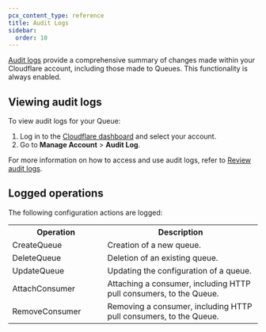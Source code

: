 ```yaml
---
pcx_content_type: reference
title: Audit Logs
sidebar:
  order: 10
---
```


[Audit logs](/fundamentals/setup/account/account-security/review-audit-logs/) provide a comprehensive summary of changes made within your Cloudflare account, including those made to Queues. This functionality is always enabled.

## Viewing audit logs

To view audit logs for your Queue:

1. Log in to the [Cloudflare dashboard](https://dash.cloudflare.com/?account=audit-log) and select your account.
2. Go to **Manage Account** > **Audit Log**.

For more information on how to access and use audit logs, refer to [Review audit logs](/fundamentals/setup/account/account-security/review-audit-logs/).

## Logged operations

The following configuration actions are logged:

<table>
  <tbody>
    <th colspan="5" rowspan="1" style="width:220px">
      Operation
    </th>
    <th colspan="5" rowspan="1">
      Description
    </th>
    <tr>
      <td colspan="5" rowspan="1">
        CreateQueue
      </td>
      <td colspan="5" rowspan="1">
        Creation of a new queue.
      </td>
    </tr>
    <tr>
      <td colspan="5" rowspan="1">
        DeleteQueue
      </td>
      <td colspan="5" rowspan="1">
        Deletion of an existing queue.
      </td>
    </tr>
    <tr>
      <td colspan="5" rowspan="1">
        UpdateQueue
      </td>
      <td colspan="5" rowspan="1">
        Updating the configuration of a queue.
      </td>
    </tr>
    <tr>
      <td colspan="5" rowspan="1">
        AttachConsumer
      </td>
      <td colspan="5" rowspan="1">
        Attaching a consumer, including HTTP pull consumers, to the Queue.
      </td>
    </tr>
     <tr>
      <td colspan="5" rowspan="1">
        RemoveConsumer
      </td>
      <td colspan="5" rowspan="1">
        Removing a consumer, including HTTP pull consumers, to the Queue.
      </td>
    </tr>

  </tbody>
</table>

